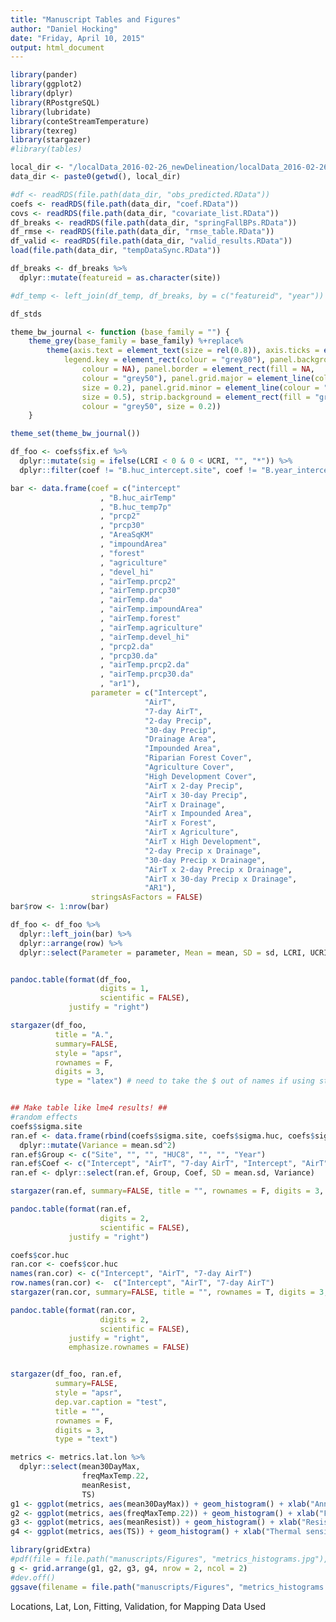 ```yaml
---
title: "Manuscript Tables and Figures"
author: "Daniel Hocking"
date: "Friday, April 10, 2015"
output: html_document
---
```


```r
library(pander)
library(ggplot2)
library(dplyr)
library(RPostgreSQL)
library(lubridate)
library(conteStreamTemperature)
library(texreg)
library(stargazer)
#library(tables)

local_dir <- "/localData_2016-02-26_newDelineation/localData_2016-02-26_newDelineation"
data_dir <- paste0(getwd(), local_dir)

#df <- readRDS(file.path(data_dir, "obs_predicted.RData"))
coefs <- readRDS(file.path(data_dir, "coef.RData"))
covs <- readRDS(file.path(data_dir, "covariate_list.RData"))
df_breaks <- readRDS(file.path(data_dir, "springFallBPs.RData"))
df_rmse <- readRDS(file.path(data_dir, "rmse_table.RData"))
df_valid <- readRDS(file.path(data_dir, "valid_results.RData"))
load(file.path(data_dir, "tempDataSync.RData"))

df_breaks <- df_breaks %>%
  dplyr::mutate(featureid = as.character(site))

#df_temp <- left_join(df_temp, df_breaks, by = c("featureid", "year"))

df_stds
```


```r
theme_bw_journal <- function (base_family = "") {
    theme_grey(base_family = base_family) %+replace% 
        theme(axis.text = element_text(size = rel(0.8)), axis.ticks = element_line(colour = "black"), 
            legend.key = element_rect(colour = "grey80"), panel.background = element_rect(fill = "white", 
                colour = NA), panel.border = element_rect(fill = NA, 
                colour = "grey50"), panel.grid.major = element_line(colour = "grey90", 
                size = 0.2), panel.grid.minor = element_line(colour = "grey98", 
                size = 0.5), strip.background = element_rect(fill = "grey80", 
                colour = "grey50", size = 0.2))
    }

theme_set(theme_bw_journal())
```


```r
df_foo <- coefs$fix.ef %>%
  dplyr::mutate(sig = ifelse(LCRI < 0 & 0 < UCRI, "", "*")) %>%
  dplyr::filter(coef != "B.huc_intercept.site", coef != "B.year_intercept.year") 

bar <- data.frame(coef = c("intercept"
                    , "B.huc_airTemp"
                    , "B.huc_temp7p"
                    , "prcp2"
                    , "prcp30"
                    , "AreaSqKM"
                    , "impoundArea"
                    , "forest"
                    , "agriculture"
                    , "devel_hi"
                    , "airTemp.prcp2"
                    , "airTemp.prcp30"
                    , "airTemp.da"
                    , "airTemp.impoundArea"
                    , "airTemp.forest"
                    , "airTemp.agriculture"
                    , "airTemp.devel_hi"
                    , "prcp2.da"
                    , "prcp30.da"
                    , "airTemp.prcp2.da"
                    , "airTemp.prcp30.da"
                    , "ar1"),
                  parameter = c("Intercept",
                              "AirT",
                              "7-day AirT",
                              "2-day Precip",
                              "30-day Precip",
                              "Drainage Area",
                              "Impounded Area",
                              "Riparian Forest Cover",
                              "Agriculture Cover",
                              "High Development Cover",
                              "AirT x 2-day Precip",
                              "AirT x 30-day Precip",
                              "AirT x Drainage",
                              "AirT x Impounded Area",
                              "AirT x Forest",
                              "AirT x Agriculture",
                              "AirT x High Development",
                              "2-day Precip x Drainage",
                              "30-day Precip x Drainage",
                              "AirT x 2-day Precip x Drainage",
                              "AirT x 30-day Precip x Drainage",
                              "AR1"),
                  stringsAsFactors = FALSE)
bar$row <- 1:nrow(bar)

df_foo <- df_foo %>%
  dplyr::left_join(bar) %>%
  dplyr::arrange(row) %>%
  dplyr::select(Parameter = parameter, Mean = mean, SD = sd, LCRI, UCRI)


pandoc.table(format(df_foo, 
                    digits = 1,
                    scientific = FALSE),
             justify = "right")

stargazer(df_foo, 
          title = "A.",
          summary=FALSE, 
          style = "apsr",
          rownames = F, 
          digits = 3, 
          type = "latex") # need to take the $ out of names if using stargazer


## Make table like lme4 results! ##
#random effects
coefs$sigma.site
ran.ef <- data.frame(rbind(coefs$sigma.site, coefs$sigma.huc, coefs$sigma.year), stringsAsFactors = FALSE) %>%
  dplyr::mutate(Variance = mean.sd^2)
ran.ef$Group <- c("Site", "", "", "HUC8", "", "", "Year")
ran.ef$Coef <- c("Intercept", "AirT", "7-day AirT", "Intercept", "AirT", "7-day AirT", "Intercept")
ran.ef <- dplyr::select(ran.ef, Group, Coef, SD = mean.sd, Variance)

stargazer(ran.ef, summary=FALSE, title = "", rownames = F, digits = 3, type = "latex")

pandoc.table(format(ran.ef, 
                    digits = 2,
                    scientific = FALSE),
             justify = "right")

coefs$cor.huc
ran.cor <- coefs$cor.huc
names(ran.cor) <- c("Intercept", "AirT", "7-day AirT")
row.names(ran.cor) <-  c("Intercept", "AirT", "7-day AirT")
stargazer(ran.cor, summary=FALSE, title = "", rownames = T, digits = 3, type = "latex")

pandoc.table(format(ran.cor, 
                    digits = 2,
                    scientific = FALSE),
             justify = "right",
             emphasize.rownames = FALSE)


stargazer(df_foo, ran.ef, 
          summary=FALSE,
          style = "apsr",
          dep.var.caption = "test",
          title = "", 
          rownames = F, 
          digits = 3, 
          type = "text")

```


```r

metrics <- metrics.lat.lon %>%
  dplyr::select(mean30DayMax,
                freqMaxTemp.22,
                meanResist,
                TS)
g1 <- ggplot(metrics, aes(mean30DayMax)) + geom_histogram() + xlab("Annual 30-day maximum temperature (mean 1980-2013)") + theme_bw_journal()
g2 <- ggplot(metrics, aes(freqMaxTemp.22)) + geom_histogram() + xlab("Frequency of years the max temperature exceeds 22 C") + theme_bw_journal()
g3 <- ggplot(metrics, aes(meanResist)) + geom_histogram() + xlab("Resistance to changes in summer air temperature (mean 1980-2013)") + theme_bw_journal()
g4 <- ggplot(metrics, aes(TS)) + geom_histogram() + xlab("Thermal sensitivity (mean 1980-2013)") + theme_bw_journal()

library(gridExtra)
#pdf(file = file.path("manuscripts/Figures", "metrics_histograms.jpg"), width = 12, height = 17, family = "Helvetica")
g <- grid.arrange(g1, g2, g3, g4, nrow = 2, ncol = 2)
#dev.off()
ggsave(filename = file.path("manuscripts/Figures", "metrics_histograms.jpg"), plot = g, device = "jpg")

```


Locations, Lat, Lon, Fitting, Validation, for Mapping Data Used

```r


```


